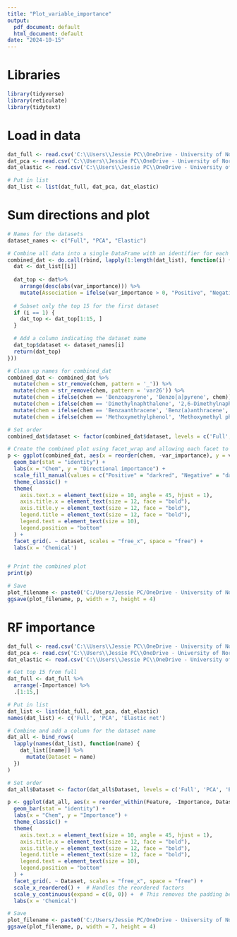 ```yaml
---
title: "Plot_variable_importance"
output:
  pdf_document: default
  html_document: default
date: "2024-10-15"
---
```

# Libraries
```r
library(tidyverse)
library(reticulate)
library(tidytext)
```

# Load in data
```r
dat_full <- read.csv('C:\\Users\\Jessie PC\\OneDrive - University of North Carolina at Chapel Hill\\Symbolic_regression_github\\NIH_Cloud_NOSI\\Models\\2_Chemical_measurements\\pysr\\variable_importance_Full.csv')
dat_pca <- read.csv('C:\\Users\\Jessie PC\\OneDrive - University of North Carolina at Chapel Hill\\Symbolic_regression_github\\NIH_Cloud_NOSI\\Models\\2_Chemical_measurements\\pysr\\variable_importance_PCA.csv')
dat_elastic <- read.csv('C:\\Users\\Jessie PC\\OneDrive - University of North Carolina at Chapel Hill\\Symbolic_regression_github\\NIH_Cloud_NOSI\\Models\\2_Chemical_measurements\\pysr\\variable_importance_Elastic.csv')

# Put in list
dat_list <- list(dat_full, dat_pca, dat_elastic)
```

# Sum directions and plot
```r
# Names for the datasets
dataset_names <- c("Full", "PCA", "Elastic")

# Combine all data into a single DataFrame with an identifier for each dataset
combined_dat <- do.call(rbind, lapply(1:length(dat_list), function(i) {
  dat <- dat_list[[i]]
  
  dat_top <- dat%>%
    arrange(desc(abs(var_importance))) %>%
    mutate(Association = ifelse(var_importance > 0, "Positive", "Negative"))
  
  # Subset only the top 15 for the first dataset
  if (i == 1) {
    dat_top <- dat_top[1:15, ]
  }

  # Add a column indicating the dataset name
  dat_top$dataset <- dataset_names[i]
  return(dat_top)
}))

# Clean up names for combined_dat
combined_dat <- combined_dat %>%
  mutate(chem = str_remove(chem, pattern = '_')) %>%
  mutate(chem = str_remove(chem, pattern = 'var26')) %>%
  mutate(chem = ifelse(chem == 'Benzoapyrene', 'Benzo[a]pyrene', chem)) %>%
  mutate(chem = ifelse(chem == 'Dimethylnaphthalene', '2,6-Dimethylnaphthalene', chem)) %>%
  mutate(chem = ifelse(chem == 'Benzaanthracene', 'Benz(a)anthracene', chem)) %>%
  mutate(chem = ifelse(chem == 'Methoxymethylphenol', 'Methoxymethyl phenol', chem))

# Set order
combined_dat$dataset <- factor(combined_dat$dataset, levels = c('Full', 'PCA', 'Elastic', 'Albumin'))

# Create the combined plot using facet_wrap and allowing each facet to have its own x-axis
p <- ggplot(combined_dat, aes(x = reorder(chem, -var_importance), y = var_importance, fill = Association)) +
  geom_bar(stat = "identity") +
  labs(x = "Chem", y = "Directional importance") +
  scale_fill_manual(values = c("Positive" = "darkred", "Negative" = "darkblue")) +
  theme_classic() +
  theme(
    axis.text.x = element_text(size = 10, angle = 45, hjust = 1),
    axis.title.x = element_text(size = 12, face = "bold"),
    axis.title.y = element_text(size = 12, face = "bold"),
    legend.title = element_text(size = 12, face = "bold"),
    legend.text = element_text(size = 10),
    legend.position = "bottom"
  ) +
  facet_grid(. ~ dataset, scales = "free_x", space = "free") + 
  labs(x = 'Chemical')


# Print the combined plot
print(p)

# Save
plot_filename <- paste0('C:/Users/Jessie PC/OneDrive - University of North Carolina at Chapel Hill/Symbolic_regression_github/NIH_Cloud_NOSI/images/2_Chemical_measurements/pysr/variable_importance_all.png')
ggsave(plot_filename, p, width = 7, height = 4)
```

# RF importance
```r
dat_full <- read.csv('C:\\Users\\Jessie PC\\OneDrive - University of North Carolina at Chapel Hill\\Symbolic_regression_github\\NIH_Cloud_NOSI\\Models\\2_Chemical_measurements\\rf\\rf_var_importance_Full.csv')
dat_pca <- read.csv('C:\\Users\\Jessie PC\\OneDrive - University of North Carolina at Chapel Hill\\Symbolic_regression_github\\NIH_Cloud_NOSI\\Models\\2_Chemical_measurements\\rf\\rf_var_importance_PCA.csv')
dat_elastic <- read.csv('C:\\Users\\Jessie PC\\OneDrive - University of North Carolina at Chapel Hill\\Symbolic_regression_github\\NIH_Cloud_NOSI\\Models\\2_Chemical_measurements\\rf\\rf_var_importance_Elastic.csv')

# Get top 15 from full
dat_full <- dat_full %>%
  arrange(-Importance) %>%
  .[1:15,]

# Put in list
dat_list <- list(dat_full, dat_pca, dat_elastic)
names(dat_list) <- c('Full', 'PCA', 'Elastic net')

# Combine and add a column for the dataset name
dat_all <- bind_rows(
  lapply(names(dat_list), function(name) {
    dat_list[[name]] %>%
      mutate(Dataset = name)
  })
)

# Set order
dat_all$Dataset <- factor(dat_all$Dataset, levels = c('Full', 'PCA', 'Elastic net'))

p <- ggplot(dat_all, aes(x = reorder_within(Feature, -Importance, Dataset), y = Importance)) +
  geom_bar(stat = "identity") +
  labs(x = "Chem", y = "Importance") +
  theme_classic() +
  theme(
    axis.text.x = element_text(size = 10, angle = 45, hjust = 1),
    axis.title.x = element_text(size = 12, face = "bold"),
    axis.title.y = element_text(size = 12, face = "bold"),
    legend.title = element_text(size = 12, face = "bold"),
    legend.text = element_text(size = 10),
    legend.position = "bottom"
  ) +
  facet_grid(. ~ Dataset, scales = "free_x", space = "free") +
  scale_x_reordered() +  # Handles the reordered factors
  scale_y_continuous(expand = c(0, 0)) +  # This removes the padding between bars and the x-axis
  labs(x = 'Chemical')

# Save
plot_filename <- paste0('C:/Users/Jessie PC/OneDrive - University of North Carolina at Chapel Hill/Symbolic_regression_github/NIH_Cloud_NOSI/images/2_Chemical_measurements/rf/variable_importance_all.png')
ggsave(plot_filename, p, width = 7, height = 4)
```

